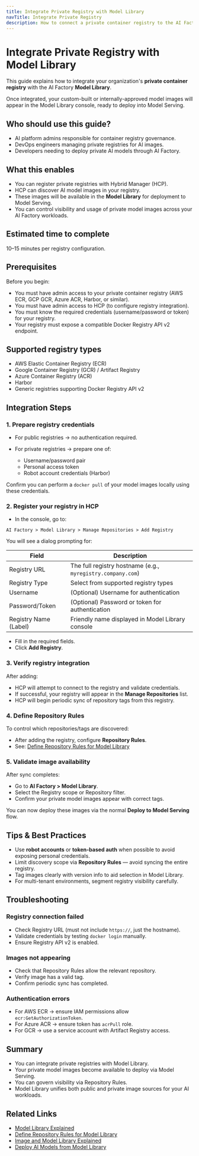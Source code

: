 ```yaml
---
title: Integrate Private Registry with Model Library
navTitle: Integrate Private Registry
description: How to connect a private container registry to the AI Factory Model Library to enable the use of your own model images.
---
```


# Integrate Private Registry with Model Library

This guide explains how to integrate your organization's **private container registry** with the AI Factory **Model Library**.

Once integrated, your custom-built or internally-approved model images will appear in the Model Library console, ready to deploy into Model Serving.

## Who should use this guide?

-   AI platform admins responsible for container registry governance.
-   DevOps engineers managing private registries for AI images.
-   Developers needing to deploy private AI models through AI Factory.

## What this enables

-   You can register private registries with Hybrid Manager (HCP).
-   HCP can discover AI model images in your registry.
-   These images will be available in the **Model Library** for deployment to Model Serving.
-   You can control visibility and usage of private model images across your AI Factory workloads.

## Estimated time to complete

10–15 minutes per registry configuration.

## Prerequisites

Before you begin:

-   You must have admin access to your private container registry (AWS ECR, GCP GCR, Azure ACR, Harbor, or similar).
-   You must have admin access to HCP (to configure registry integration).
-   You must know the required credentials (username/password or token) for your registry.
-   Your registry must expose a compatible Docker Registry API v2 endpoint.

## Supported registry types

-   AWS Elastic Container Registry (ECR)
-   Google Container Registry (GCR) / Artifact Registry
-   Azure Container Registry (ACR)
-   Harbor
-   Generic registries supporting Docker Registry API v2

## Integration Steps

### 1. Prepare registry credentials

-   For public registries → no authentication required.
-   For private registries → prepare one of:

    -   Username/password pair
    -   Personal access token
    -   Robot account credentials (Harbor)

Confirm you can perform a `docker pull` of your model images locally using these credentials.

### 2. Register your registry in HCP

-   In the console, go to:

`AI Factory > Model Library > Manage Repositories > Add Registry`

You will see a dialog prompting for:

| Field                 | Description                                                 |
| --------------------- | ----------------------------------------------------------- |
| Registry URL          | The full registry hostname (e.g., `myregistry.company.com`) |
| Registry Type         | Select from supported registry types                        |
| Username              | (Optional) Username for authentication                      |
| Password/Token        | (Optional) Password or token for authentication             |
| Registry Name (Label) | Friendly name displayed in Model Library console            |

-   Fill in the required fields.
-   Click **Add Registry**.

### 3. Verify registry integration

After adding:

-   HCP will attempt to connect to the registry and validate credentials.
-   If successful, your registry will appear in the **Manage Repositories** list.
-   HCP will begin periodic sync of repository tags from this registry.

### 4. Define Repository Rules

To control which repositories/tags are discovered:

-   After adding the registry, configure **Repository Rules**.
-   See: [Define Repository Rules for Model Library](define-repository-rules)

### 5. Validate image availability

After sync completes:

-   Go to **AI Factory > Model Library**.
-   Select the Registry scope or Repository filter.
-   Confirm your private model images appear with correct tags.

You can now deploy these images via the normal **Deploy to Model Serving** flow.

## Tips & Best Practices

-   Use **robot accounts** or **token-based auth** when possible to avoid exposing personal credentials.
-   Limit discovery scope via **Repository Rules** — avoid syncing the entire registry.
-   Tag images clearly with version info to aid selection in Model Library.
-   For multi-tenant environments, segment registry visibility carefully.

## Troubleshooting

### Registry connection failed

-   Check Registry URL (must not include `https://`, just the hostname).
-   Validate credentials by testing `docker login` manually.
-   Ensure Registry API v2 is enabled.

### Images not appearing

-   Check that Repository Rules allow the relevant repository.
-   Verify image has a valid tag.
-   Confirm periodic sync has completed.

### Authentication errors

-   For AWS ECR → ensure IAM permissions allow `ecr:GetAuthorizationToken`.
-   For Azure ACR → ensure token has `acrPull` role.
-   For GCR → use a service account with Artifact Registry access.

## Summary

-   You can integrate private registries with Model Library.
-   Your private model images become available to deploy via Model Serving.
-   You can govern visibility via Repository Rules.
-   Model Library unifies both public and private image sources for your AI workloads.

## Related Links

-   [Model Library Explained](/edb-postgres-ai/ai-factory/learn/explained/model-library-explained)
-   [Define Repository Rules for Model Library](define-repository-rules)
-   [Image and Model Library Explained](/edb-postgres-ai/hybrid-manager/ai-factory/learn/explained/model-image-library-explained/)
-   [Deploy AI Models from Model Library](how-to-deploy-ai-models)
